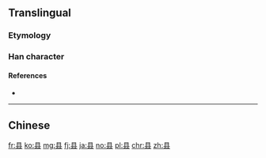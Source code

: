 {{also|縣|県}}
==Translingual==
{{Han simplified forms|縣|県|县}}

===Etymology===
{{Han simp|縣}}

===Han character===
{{Han char|rn=28|rad=厶|as=05|sn=7|four=|canj=BMI|ids=⿱且厶}}

====References====
* {{Han ref|kx=0164.161|hdz=10386.090|uh=53BF|ud=21439}}

----

==Chinese==
{{zh-see|縣}}

[[fr:县]]
[[ko:县]]
[[mg:县]]
[[fj:县]]
[[ja:县]]
[[no:县]]
[[pl:县]]
[[chr:县]]
[[zh:县]]